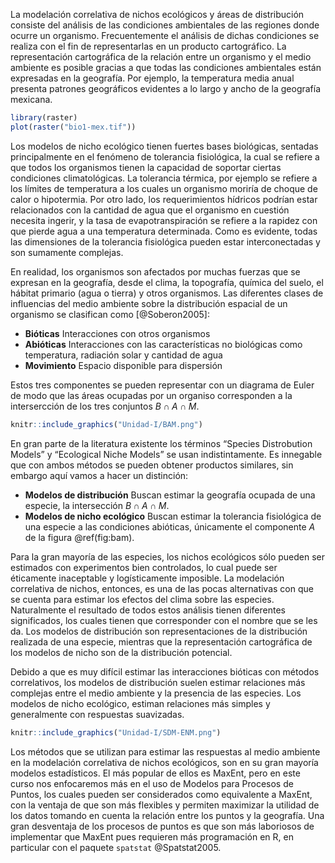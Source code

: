 La modelación correlativa de nichos ecológicos y áreas de distribución consiste del análisis de las condiciones ambientales de las regiones donde ocurre un organismo. Frecuentemente el análisis de dichas condiciones se realiza con el fin de representarlas en un producto cartográfico.
La representación cartográfica de la relación entre un organismo y el medio ambiente es posible gracias a que todas las condiciones ambientales están expresadas en la geografía. Por ejemplo, la temperatura media anual presenta patrones geográficos evidentes a lo largo y ancho de la geografía mexicana.

```r
library(raster)
plot(raster("bio1-mex.tif"))
```


Los modelos de nicho ecológico tienen fuertes bases biológicas, sentadas principalmente en el fenómeno de tolerancia fisiológica, la cual  se refiere a que todos los organismos tienen la capacidad de soportar ciertas condiciones climatológicas. La tolerancia térmica, por ejemplo se refiere a los límites de temperatura a los cuales un organismo moriría de choque de calor o hipotermia. Por otro lado, los requerimientos hídricos podrían estar relacionados con la cantidad de agua que el organismo en cuestión necesita ingerir, y la tasa  de evapotranspiración se refiere a la rapidez con que pierde agua a una temperatura determinada. Como es evidente, todas las dimensiones de la tolerancia fisiológica pueden estar interconectadas y son sumamente complejas.

En realidad, los organismos son afectados por muchas fuerzas que se expresan en la geografía, desde el clima, la topografía, química del suelo, el hábitat primario (agua o tierra) y otros organismos. Las diferentes clases de influencias del medio ambiente sobre la distribución espacial de un organismo se clasifican como [@Soberon2005]:

- **Bióticas** Interacciones con otros organismos
- **Abióticas** Interacciones con las características no biológicas como temperatura, radiación solar y cantidad de agua
- **Movimiento** Espacio disponible para dispersión

Estos tres componentes se pueden representar con un diagrama de Euler de modo que las áreas ocupadas por un organiso corresponden a la intersercción de los tres conjuntos $B \cap A \cap M$.

```r
knitr::include_graphics("Unidad-I/BAM.png")
```

En gran parte de la literatura existente los términos "Species Distrobution Models" y "Ecological Niche Models" se usan indistintamente. Es innegable que con ambos métodos se pueden obtener productos similares, sin embargo aquí vamos a hacer un distinción:

- **Modelos de distribución** Buscan estimar la geografía ocupada de una especie, la intersección $B \cap A \cap M$.
- **Modelos de nicho ecológico** Buscan estimar la tolerancia fisiológica de una especie a las condiciones abióticas, únicamente el componente $A$ de la figura \@ref(fig:bam).

Para la gran mayoría de las especies, los nichos ecológicos sólo pueden ser estimados con experimentos bien controlados, lo cual puede ser éticamente inaceptable y logísticamente imposible. La modelación correlativa de nichos, entonces, es una de las pocas alternativas con que se cuenta para estimar los efectos del clima sobre las especies. Naturalmente el resultado de todos estos análisis tienen diferentes significados, los cuales tienen que corresponder con el nombre que se les da. Los modelos de distribución son representaciones de la distribución realizada de una especie, mientras que la representación cartográfica de los modelos de nicho son de la distribución potencial.

Debido a que es muy difícil estimar las interacciones bióticas con métodos correlativos, los modelos de distribución suelen estimar relaciones más complejas entre el medio ambiente y la presencia de las especies. Los modelos de nicho ecológico, estiman relaciones más simples y generalmente con respuestas suavizadas.

```r
knitr::include_graphics("Unidad-I/SDM-ENM.png")
```

Los métodos que se utilizan para estimar las respuestas al medio ambiente en la modelación correlativa de nichos ecológicos, son en su gran mayoría modelos estadísticos. El más popular de ellos es MaxEnt, pero en este curso nos enfocaremos más en el uso de Modelos para Procesos de Puntos, los cuales pueden ser considerados como equivalente a MaxEnt, con la ventaja de que son más flexibles y permiten maximizar la utilidad de los datos tomando en cuenta la relación entre los puntos y la geografía. Una gran desventaja de los procesos de puntos es que son más laboriosos de implementar que MaxEnt pues requieren más programación en R, en particular con el paquete `spatstat` @Spatstat2005.
